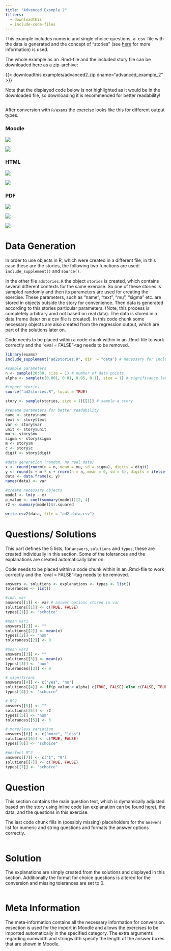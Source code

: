 ```yaml
---
title: "Advanced Example 2"
filters: 
  - downloadthis
  - include-code-files
---
```


This example includes numeric and single choice questions, a .csv-file with the data is generated and the concept of "stories" (see [here](add-ons.qmd#stories) for more information) is used. 

The whole example as an .Rmd-file and the included story file can be downloaded here as a zip-archive: 

{{< downloadthis examples/advanced2.zip dname="advanced_example_2" >}}

::: {.callout-tip title="Example Code" collapse="true"}
Note that the displayed code below is not highlighted as it would be in the downloaded file, so downloading it is recommended for better readability!

```.markdown
```

::: 

After conversion with `R/exams` the exercise looks like this for different output types. 

::: {.panel-tabset}
### Moodle 

![](images/adv2_moodle1.png)

![](images/adv2_moodle2.png)

### HTML 

![](images/adv2_html1.png)

![](images/adv2_html2.png)

### PDF 

![](images/adv2_pdf1.png)

![](images/adv2_pdf2.png)

![](images/adv2_pdf3.png)
:::

# Data Generation 

In order to use objects in R, which were created in a different file, in this case these are the stories, the following two functions are used: `include_supplement()` and `source()`. 

In the other file `adstories.R` the object `stories` is created, which contains several different contexts for the same exercise. So one of these stories is sampled randomly and then its parameters are used for creating the exercise. These parameters, such as "name", "text", "mu", "sigma" etc. are stored in objects outside the story for convenience. Then data is generated according to this stories particular parameters. (Note, this process is completely arbitrary amd not based on real data). The data is stored in a data frame (later on a csv file is created). In this code chunk some necessary objects are also created from the regression output, which are part of the solutions later on. 

::: callout-important
Code needs to be placed within a code chunk within in an .Rmd-file to work correctly and the "eval = FALSE"-tag needs to be removed.
:::

```r
library(exams)
include_supplement("ad2stories.R", dir  = "data") # necessary for includong object from other file 

#sample parameters
n <- sample(20:30, size = 1) # number of data points 
alpha <- sample(c(0.001, 0.01, 0.05, 0.1), size = 1) # significance level

#import stories
source("ad2stories.R", local = TRUE)

story <- sample(stories, size = 1)[[1]] # sample a story 

#rename parameters for better readability 
name <- story$name
text <- story$text
var <- story$var 
unit <- story$unit
mu <- story$mu
sigma <- story$sigma
m <- story$m 
c <- story$c
digit <- story$digit

#data generation (random, no real data)
x <- round(rnorm(n = n, mean = mu, sd = sigma), digits = digit)
y <- round(c + m * x + rnorm(n = n, mean = 0, sd = 5), digits = ifelse(name == "run_heart", digit - 1, digit)) #based on x but with variation 
data <- data.frame(x, y)
names(data) <- var

#create necessary objects 
model <- lm(y ~ x)
p_value <- coef(summary(model))[2, 4]
r2 <- summary(model)$r.squared

write.csv2(data, file = "ad2_data.csv")
```

# Questions/ Solutions 

This part defines the 5 lists, for `answers`, `solutions` and `types`, these are created individually in this section. Some of the tolerances and the explanations are created automatically later on. 

::: callout-important
Code needs to be placed within a code chunk within in an .Rmd-file to work correctly and the "eval = FALSE"-tag needs to be removed. 
:::

```r
answers <- solutions <- explanations <- types <- list()
tolerances <- list() 

#ind. var 
answers[[1]] <- var # answer options stored in var 
solutions[[1]] <- c(TRUE, FALSE)
types[[1]] <- "schoice"

#mean var1
answers[[2]] <- ""
solutions[[2]] <- mean(x)
types[[2]] <- "num"
tolerances[[2]] <- 0

#mean var2 
answers[[3]] <- ""
solutions[[3]] <- mean(y)
types[[3]] <- "num"
tolerances[[3]] <- 0

# significant 
answers[[4]] <- c("yes", "no")
solutions[[4]] <- if(p_value < alpha) c(TRUE, FALSE) else c(FALSE, TRUE)
types[[4]] <- "schoice"

# R^2 
answers[[5]] <- ""
solutions[[5]] <- r2
types[[5]] <- "num"
tolerances[[5]] <- 3

# more/less variation 
answers[[6]] <- c("more", "less")
solutions[[6]] <- c(TRUE, FALSE)
types[[6]] <- "schoice"

#perfect R^2
answers[[7]] <- c("1", "0")
solutions[[7]] <- c(TRUE, FALSE)
types[[7]] <- "schoice"

```

# Question

This section contains the main question text, which is dymamically adjusted based on the story using inline code (an explanation can be found [here](add-ons.qmd#inline-code)), the data, and the questions in this exercise. 

The last code chunk fills in (possibly missing) placeholders for the `answers` list for numeric and string questions and formats the answer options correctly. 

```.markdown
``` 

# Solution 

The explanations are simply created from the solutions and displayed in this section. Additionally the format for choice questions is altered for the conversion and missing tolerances are set to 0. 

```.markdown
```

# Meta Information 

The meta-information contains all the necessary information for conversion. exsection is used for the import in Moodle and allows the exercises to be imported automatically in the specified category. The extra arguments regarding numwidth and stringwidth specify the length of the answer boxes that are shown in Moodle.

```.markdown
```

